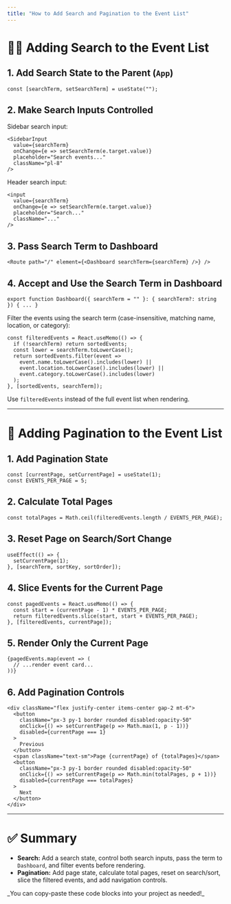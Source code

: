 ```yaml
---
title: "How to Add Search and Pagination to the Event List"
---
```



# 🕵️‍♂️ Adding Search to the Event List

## 1. Add Search State to the Parent (`App`)

```tsx
const [searchTerm, setSearchTerm] = useState("");
```

## 2. Make Search Inputs Controlled

Sidebar search input:
```tsx
<SidebarInput
  value={searchTerm}
  onChange={e => setSearchTerm(e.target.value)}
  placeholder="Search events..."
  className="pl-8"
/>
```

Header search input:
```tsx
<input
  value={searchTerm}
  onChange={e => setSearchTerm(e.target.value)}
  placeholder="Search..."
  className="..."
/>
```

## 3. Pass Search Term to Dashboard

```tsx
<Route path="/" element={<Dashboard searchTerm={searchTerm} />} />
```

## 4. Accept and Use the Search Term in Dashboard

```tsx
export function Dashboard({ searchTerm = "" }: { searchTerm?: string }) { ... }
```

Filter the events using the search term (case-insensitive, matching name, location, or category):

```tsx
const filteredEvents = React.useMemo(() => {
  if (!searchTerm) return sortedEvents;
  const lower = searchTerm.toLowerCase();
  return sortedEvents.filter(event =>
    event.name.toLowerCase().includes(lower) ||
    event.location.toLowerCase().includes(lower) ||
    event.category.toLowerCase().includes(lower)
  );
}, [sortedEvents, searchTerm]);
```

Use `filteredEvents` instead of the full event list when rendering.

---

# 📄 Adding Pagination to the Event List

## 1. Add Pagination State

```tsx
const [currentPage, setCurrentPage] = useState(1);
const EVENTS_PER_PAGE = 5;
```

## 2. Calculate Total Pages

```tsx
const totalPages = Math.ceil(filteredEvents.length / EVENTS_PER_PAGE);
```

## 3. Reset Page on Search/Sort Change

```tsx
useEffect(() => {
  setCurrentPage(1);
}, [searchTerm, sortKey, sortOrder]);
```

## 4. Slice Events for the Current Page

```tsx
const pagedEvents = React.useMemo(() => {
  const start = (currentPage - 1) * EVENTS_PER_PAGE;
  return filteredEvents.slice(start, start + EVENTS_PER_PAGE);
}, [filteredEvents, currentPage]);
```

## 5. Render Only the Current Page

```tsx
{pagedEvents.map(event => (
  // ...render event card...
))}
```

## 6. Add Pagination Controls

```tsx
<div className="flex justify-center items-center gap-2 mt-6">
  <button
    className="px-3 py-1 border rounded disabled:opacity-50"
    onClick={() => setCurrentPage(p => Math.max(1, p - 1))}
    disabled={currentPage === 1}
  >
    Previous
  </button>
  <span className="text-sm">Page {currentPage} of {totalPages}</span>
  <button
    className="px-3 py-1 border rounded disabled:opacity-50"
    onClick={() => setCurrentPage(p => Math.min(totalPages, p + 1))}
    disabled={currentPage === totalPages}
  >
    Next
  </button>
</div>
```

---

# ✅ Summary

- **Search:** Add a search state, control both search inputs, pass the term to `Dashboard`, and filter events before rendering.
- **Pagination:** Add page state, calculate total pages, reset on search/sort, slice the filtered events, and add navigation controls.

<Info size={18} className="inline-block mr-1" />  
_You can copy-paste these code blocks into your project as needed!_